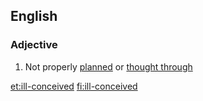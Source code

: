 ==English==

===Adjective===
{{en-adj|pos=[[ill]]-[[conceived]]}}

# Not properly [[planned]] or [[thought through]]

[[et:ill-conceived]]
[[fi:ill-conceived]]